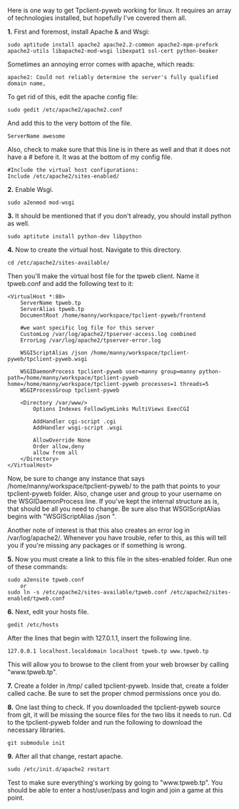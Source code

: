 Here is one way to get Tpclient-pyweb working for linux. It requires an array of technologies installed, but hopefully I've covered them all. 


'''1.''' First and foremost, install Apache & and Wsgi:
<pre>sudo aptitude install apache2 apache2.2-common apache2-mpm-prefork apache2-utils libapache2-mod-wsgi libexpat1 ssl-cert python-beaker</pre>
Sometimes an annoying error comes with apache, which reads:
<pre>apache2: Could not reliably determine the server's fully qualified domain name,</pre>
To get rid of this, edit the apache config file:
<pre>sudo gedit /etc/apache2/apache2.conf</pre>
And add this to the very bottom of the file.
<pre>ServerName awesome</pre>
Also, check to make sure that this line is in there as well and that it does not have a # before it. It was at the bottom of my config file.

<pre>#Include the virtual host configurations:
Include /etc/apache2/sites-enabled/</pre>



'''2.''' Enable Wsgi.
<pre>sudo a2enmod mod-wsgi</pre>



'''3.''' It should be mentioned that if you don't already, you should install python as well. 
<pre>sudo aptitute install python-dev libpython</pre>



'''4.''' Now to create the virtual host. Navigate to this directory. 
<pre>cd /etc/apache2/sites-available/</pre>
Then you'll make the virtual host file for the tpweb client. Name it tpweb.conf and add the following text to it:
<pre><VirtualHost *:80>
    ServerName tpweb.tp
    ServerAlias tpweb.tp
    DocumentRoot /home/manny/workspace/tpclient-pyweb/frontend

	#we want specific log file for this server
	CustomLog /var/log/apache2/tpserver-access.log combined
	ErrorLog /var/log/apache2/tpserver-error.log

    WSGIScriptAlias /json /home/manny/workspace/tpclient-pyweb/tpclient-pyweb.wsgi

    WSGIDaemonProcess tpclient-pyweb user=manny group=manny python-path=/home/manny/workspace/tpclient-pyweb home=/home/manny/workspace/tpclient-pyweb processes=1 threads=5
    WSGIProcessGroup tpclient-pyweb

	<Directory /var/www/>
		Options Indexes FollowSymLinks MultiViews ExecCGI

		AddHandler cgi-script .cgi
		AddHandler wsgi-script .wsgi
	
		AllowOverride None
		Order allow,deny
		allow from all
	</Directory>
</VirtualHost></pre>
Now, be sure to change any instance that says /home/manny/workspace/tpclient-pyweb/ to the path that points to your tpclient-pyweb folder. Also, change user and group to your username on the WSGIDaemonProcess line. If you've kept the internal structure as is, that should be all you need to change. Be sure also that WSGIScriptAlias begins with "WSGIScriptAlias /json ". 

Another note of interest is that this also creates an error log in /var/log/apache2/. Whenever you have trouble, refer to this, as this will tell you if you're missing any packages or if something is wrong.



'''5.''' Now you must create a link to this file in the sites-enabled folder. Run one of these commands:
<pre>sudo a2ensite tpweb.conf
	or
sudo ln -s /etc/apache2/sites-available/tpweb.conf /etc/apache2/sites-enabled/tpweb.conf</pre>



'''6.''' Next, edit your hosts file.
<pre>gedit /etc/hosts</pre>
After the lines that begin with 127.0.1.1, insert the following line. 
<pre>127.0.0.1 localhost.localdomain localhost tpweb.tp www.tpweb.tp</pre>
This will allow you to browse to the client from your web browser by calling "www.tpweb.tp".



'''7.''' Create a folder in /tmp/ called tpclient-pyweb. Inside that, create a folder called cache. Be sure to set the proper chmod permissions once you do. 



'''8.''' One last thing to check. If you downloaded the tpclient-pyweb source from git, it will be missing the source files for the two libs it needs to run. Cd to the tpclient-pyweb folder and run the following to download the necessary libraries.

<pre>git submodule init</pre>



'''9.''' After all that change, restart apache.
<pre>sudo /etc/init.d/apache2 restart</pre>
Test to make sure everything's working by going to "www.tpweb.tp". You should be able to enter a host/user/pass and login and join a game at this point.